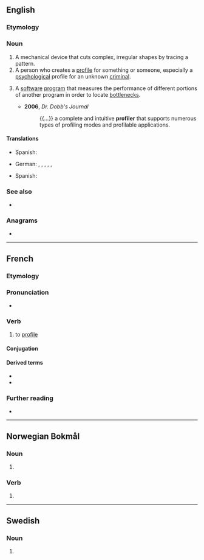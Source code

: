 ==English==

===Etymology===
{{suffix|en|profile|er}}

===Noun===
{{en-noun}}

# A mechanical device that cuts complex, irregular shapes by tracing a pattern.
# A person who creates a [[profile]] for something or someone, especially a [[psychological]] profile for an unknown [[criminal]].
# {{lb|en|computing}} A [[software]] [[program]] that measures the performance of different portions of another program in order to locate [[bottleneck]]s.
#* '''2006''', ''Dr. Dobb's Journal''
#*: {{...}} a complete and intuitive '''profiler''' that supports numerous types of profiling modes and profilable applications.

====Translations====
{{trans-top|mechanical device}}
{{trans-mid}}
* Spanish: {{t|es|generador de perfiles|m}}
{{trans-bottom}}

{{trans-top|person who creates a profile for something or some}}
* German: {{t+|de|Profiler|m}}, {{t+|de|Profilerin|f}}, {{t|de|Profilersteller|m}}, {{t|de|Profilerstellerin|f}}, {{t|de|Fallanalytiker|m}}, {{t|de|Fallanalytikerin|f}}
{{trans-mid}}
* Spanish: {{t+|es|perfilador|m}}
{{trans-bottom}}

{{trans-top|software program}}
{{trans-mid}}
{{trans-bottom}}

===See also===
* {{l|en|profilist}}

===Anagrams===
* {{anagrams|en|a=efiloprr|pro-lifer|prolifer}}

----

==French==

===Etymology===
{{af|fr|profil|-er}}

===Pronunciation===
* {{audio|fr|LL-Q150 (fra)-Lyokoï-profiler.wav|Audio}}

===Verb===
{{fr-verb}}

# to [[profile]]

====Conjugation====
{{fr-conj-auto}}

====Derived terms====
* {{l|fr|profilage}}
* {{l|fr|profileur}}

===Further reading===
* {{R:TLFi}}

----

==Norwegian Bokmål==

===Noun===
{{head|nb|noun form|g=m}}

# {{inflection of|nb|profil||indef|p}}

===Verb===
{{nb-verb-form}}

# {{imperative of|nb|profilere}}

----

==Swedish==

===Noun===
{{head|sv|noun form}}

# {{sv-noun-form-indef-pl|profil}}